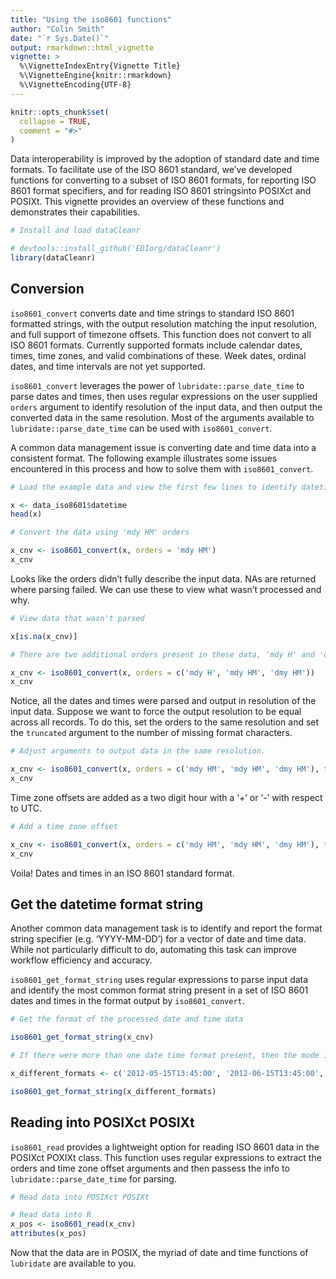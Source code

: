 ```yaml
---
title: "Using the iso8601 functions"
author: "Colin Smith"
date: "`r Sys.Date()`"
output: rmarkdown::html_vignette
vignette: >
  %\VignetteIndexEntry{Vignette Title}
  %\VignetteEngine{knitr::rmarkdown}
  %\VignetteEncoding{UTF-8}
---
```


```r
knitr::opts_chunk$set(
  collapse = TRUE,
  comment = "#>"
)
```

Data interoperability is improved by the adoption of standard date and time formats. To facilitate use of the ISO 8601 standard, we've developed functions for converting to a subset of ISO 8601 formats, for reporting ISO 8601 format specifiers, and for reading ISO 8601 stringsinto POSIXct and POSIXt. This vignette provides an overview of these functions and demonstrates their capabilities.

```r
# Install and load dataCleanr

# devtools::install_github('EDIorg/dataCleanr')
library(dataCleanr)

```

## Conversion

`iso8601_convert` converts date and time strings to standard ISO 8601 formatted strings, with the output resolution matching the input resolution, and full support of timezone offsets. This function does not convert to all ISO 8601 formats. Currently supported formats include calendar dates, times, time zones, and valid combinations of these. Week dates, ordinal dates, and time intervals are not yet supported.

`iso8601_convert` leverages the power of `lubridate::parse_date_time` to parse dates and times, then uses regular expressions on the user supplied `orders` argument to identify resolution of the input data, and then output the converted data in the same resolution. Most of the arguments available to `lubridate::parse_date_time` can be used with `iso8601_convert`.

A common data management issue is converting date and time data into a consistent format. The following example illustrates some issues encountered in this process and how to solve them with `iso8601_convert`.

```r
# Load the example data and view the first few lines to identify datetime orders

x <- data_iso8601$datetime
head(x)

# Convert the data using 'mdy HM' orders

x_cnv <- iso8601_convert(x, orders = 'mdy HM')
x_cnv
```

Looks like the orders didn't fully describe the input data. NAs are returned where parsing failed. We can use these to view what wasn't processed and why.

```r
# View data that wasn't parsed

x[is.na(x_cnv)]

# There are two additional orders present in these data, 'mdy H' and 'dmy HM'. Try converting with an updated list of orders.

x_cnv <- iso8601_convert(x, orders = c('mdy H', 'mdy HM', 'dmy HM'))
x_cnv
```

Notice, all the dates and times were parsed and output in resolution of the input data. Suppose we want to force the output resolution to be equal across all records. To do this, set the orders to the same resolution and set the `truncated` argument to the number of missing format characters.

```r
# Adjust arguments to output data in the same resolution.

x_cnv <- iso8601_convert(x, orders = c('mdy HM', 'mdy HM', 'dmy HM'), truncated = 1)
x_cnv

```

Time zone offsets are added as a two digit hour with a '+' or '-' with respect to UTC.

```r
# Add a time zone offset

x_cnv <- iso8601_convert(x, orders = c('mdy HM', 'mdy HM', 'dmy HM'), truncated = 1, tz = '-05')
x_cnv
```

Voila! Dates and times in an ISO 8601 standard format.

## Get the datetime format string

Another common data management task is to identify and report the format string specifier (e.g. 'YYYY-MM-DD') for a vector of date and time data. While not particularly difficult to do, automating this task can improve workflow efficiency and accuracy. 

`iso8601_get_format_string` uses regular expressions to parse input data and identify the most common format string present in a set of ISO 8601 dates and times in the format output by `iso8601_convert`.

```r
# Get the format of the processed date and time data

iso8601_get_format_string(x_cnv)

# If there were more than one date time format present, then the mode is returned with a warning message.

x_different_formats <- c('2012-05-15T13:45:00', '2012-06-15T13:45:00', '2012-07-15T13:45:00', '2012-08-15T13:45', '2012-09-15T13:45', '2012-10-15T13')

iso8601_get_format_string(x_different_formats)

```

## Reading into POSIXct POSIXt

`iso8601_read` provides a lightweight option for reading ISO 8601 data in the POSIXct POXIXt class. This function uses regular expressions to extract the orders and time zone offset arguments and then passess the info to `lubridate::parse_date_time` for parsing.

```r
# Read data into POSIXct POSIXt

# Read data into R
x_pos <- iso8601_read(x_cnv)
attributes(x_pos)
```

Now that the data are in POSIX, the myriad of date and time functions of `lubridate` are available to you.
